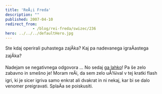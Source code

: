 ```yaml
---
title: 'ReÅ¡i Freda'
description: ""
published: 2007-04-10
redirect_from: 
            - /blog/rei-freda/swizec/236
hero: ../../../defaultHero.jpg
---
```

Ste kdaj operirali puhastega zajÄka? Kaj pa nadevanega igraÄastega zajÄka?

Nadejam se negativnega odgovora ... No sedaj [ga lahko](http://www.10mg.nl/)! Pa še zelo zabavno in smešno je! Moram reÄi, da sem zelo uÅ¾ival v tej kratki flash igri, ki je sicer igriva samo enkrat ali dvakrat in ni nekaj, kar bi se dalo venomer preigravati. SplaÄa se poiskusiti.
